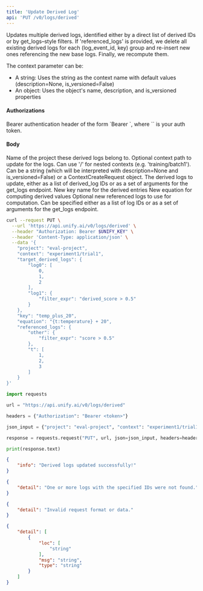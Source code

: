 ```yaml
---
title: 'Update Derived Log'
api: 'PUT /v0/logs/derived'
---
```

Updates multiple derived logs, identified either by a direct list of derived IDs or by
get_logs–style filters. If 'referenced_logs' is provided, we delete all existing
derived logs for each (log_event_id, key) group and re-insert new ones referencing
the new base logs. Finally, we recompute them.

The context parameter can be:
- A string: Uses the string as the context name with default values (description=None, is_versioned=False)
- An object: Uses the object's name, description, and is_versioned properties

#### Authorizations

<ParamField header="Authorization" type="string" required="true">
  Bearer authentication header of the form `Bearer <token>`, where `<token>` is your auth token.
</ParamField>

#### Body

<ParamField body="project" type="string" required="true">
Name of the project these derived logs belong to.
</ParamField>

<ParamField body="context" type="any | string | null" >
Optional context path to update for the logs. Can use '/' for nested contexts (e.g. 'training/batch1'). Can be a string (which will be interpreted with description=None and is_versioned=False) or a ContextCreateRequest object.
</ParamField>

<ParamField body="target_derived_logs" type="array | object" required="true">
The derived logs to update, either as a list of derived_log IDs or as a set of arguments for the get_logs endpoint.
</ParamField>

<ParamField body="key" type="string | null" >
New key name for the derived entries
</ParamField>

<ParamField body="equation" type="string | null" >
New equation for computing derived values
</ParamField>

<ParamField body="referenced_logs" type="object | null" >
Optional new referenced logs to use for computation. Can be specified either as a list of log IDs or as a set of arguments for the get_logs endpoint.
</ParamField>

<RequestExample>

```bash cURL
curl --request PUT \
  --url 'https://api.unify.ai/v0/logs/derived' \
  --header "Authorization: Bearer $UNIFY_KEY" \
  --header 'Content-Type: application/json' \
  --data '{
    "project": "eval-project",
    "context": "experiment1/trial1",
    "target_derived_logs": {
        "log0": [
            0,
            1,
            2
        ],
        "log1": {
            "filter_expr": "derived_score > 0.5"
        }
    },
    "key": "temp_plus_20",
    "equation": "{t:temperature} + 20",
    "referenced_logs": {
        "other": {
            "filter_expr": "score > 0.5"
        },
        "t": [
            1,
            2,
            3
        ]
    }
}'
```

```python Python
import requests

url = "https://api.unify.ai/v0/logs/derived"

headers = {"Authorization": "Bearer <token>"}

json_input = {"project": "eval-project", "context": "experiment1/trial1", "target_derived_logs": {"log0": [0, 1, 2], "log1": {"filter_expr": "derived_score > 0.5"}}, "key": "temp_plus_20", "equation": "{t:temperature} + 20", "referenced_logs": {"other": {"filter_expr": "score > 0.5"}, "t": [1, 2, 3]}}

response = requests.request("PUT", url, json=json_input, headers=headers)

print(response.text)
```

</RequestExample>
<ResponseExample>

```json 200
{
    "info": "Derived logs updated successfully!"
}
```

```json 404
{
    "detail": "One or more logs with the specified IDs were not found."
}
```

```json 400
{
    "detail": "Invalid request format or data."
}
```

```json 422
{
    "detail": [
        {
            "loc": [
                "string"
            ],
            "msg": "string",
            "type": "string"
        }
    ]
}
```

</ResponseExample>
